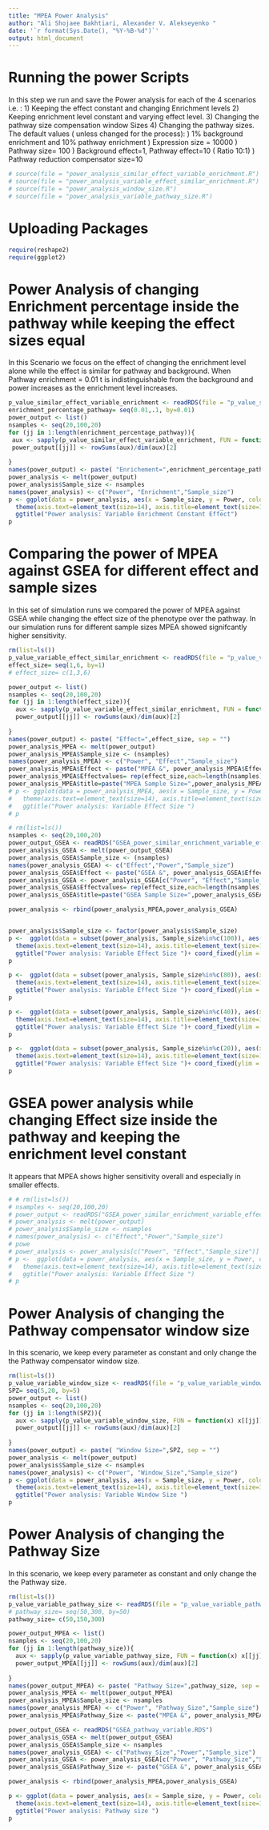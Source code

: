 ---
title: "MPEA Power Analysis"
author: "Ali Shojaee Bakhtiari, Alexander V. Alekseyenko "
date: '`r format(Sys.Date(), "%Y-%B-%d")`'
output: html_document
---


# Running the power Scripts
In this step we run and save the Power analysis for each of the 4 scenarios i.e. : 
1) Keeping the effect constant and changing Enrichment levels
2) Keeping enrichment level constant and varying effect level.
3) Changing the pathway size compensation window Sizes
4) Changing the pathway sizes.
The default values ( unless changed for the process): \n
1) 1% background enrichment and 10% pathway enrichment \n
2) Expression size = 10000 \n
3) Pathway size= 100 \n
4) Background effect=1, Pathway effect=10 ( Ratio 10:1) \n
5) Pathway reduction compensator size=10 \n


```{r}
# source(file = "power_analysis_similar_effect_variable_enrichment.R")
# source(file = "power_analysis_variable_effect_similar_enrichment.R")
# source(file = "power_analysis_window_size.R")
# source(file = "power_analysis_variable_pathway_size.R")
```

# Uploading Packages 

```{r}
require(reshape2)
require(ggplot2)
```

# Power Analysis of changing Enrichment percentage inside the pathway while keeping the effect sizes equal
In this Scenario we focus on the effect of changing the enrichment level alone while the effect is similar for pathway and background. When Pathway enrichment = 0.01 t is indistinguishable from the background and power increases as the enrichment level increases.

```{r}
p_value_similar_effect_variable_enrichment <- readRDS(file = "p_value_similar_effect_variable_enrichment_mean.RDS")
enrichment_percentage_pathway= seq(0.01,.1, by=0.01)
power_output <- list()
nsamples <- seq(20,100,20)
for (jj in 1:length(enrichment_percentage_pathway)){
 aux <- sapply(p_value_similar_effect_variable_enrichment, FUN = function(x) x[[jj]]< 0.05  )
 power_output[[jj]] <- rowSums(aux)/dim(aux)[2] 
  
}  
names(power_output) <- paste( "Enrichement=",enrichment_percentage_pathway, sep = "")
power_analysis <- melt(power_output)
power_analysis$Sample_size <- nsamples
names(power_analysis) <- c("Power", "Enrichment","Sample_size")
p <- ggplot(data = power_analysis, aes(x = Sample_size, y = Power, color=Enrichment))+ geom_line(size=2)+theme_bw()+
  theme(axis.text=element_text(size=14), axis.title=element_text(size=14), legend.text=element_text(size=10), plot.title = element_text(hjust = 0.5))+xlab("Sample Size")+
  ggtitle("Power analysis: Variable Enrichment Constant Effect")
p
```



# Comparing the power of MPEA against GSEA for different effect and sample sizes

In this set of simulation runs we compared the power of MPEA against GSEA while changing the effect size of the phenotype over the pathway. In our simulation runs for different sample sizes MPEA showed signifcantly higher sensitivity.


```{r}
rm(list=ls())
p_value_variable_effect_similar_enrichment <- readRDS(file = "p_value_variable_effect_similar_enrichment_mean.RDS")
effect_size= seq(1,6, by=1)
# effect_size= c(1,3,6)

power_output <- list()
nsamples <- seq(20,100,20)
for (jj in 1:length(effect_size)){
  aux <- sapply(p_value_variable_effect_similar_enrichment, FUN = function(x) x[[jj]]< 0.05  )
  power_output[[jj]] <- rowSums(aux)/dim(aux)[2] 
  
}  
names(power_output) <- paste( "Effect=",effect_size, sep = "")
power_analysis_MPEA <- melt(power_output)
power_analysis_MPEA$Sample_size <- (nsamples)
names(power_analysis_MPEA) <- c("Power", "Effect","Sample_size")
power_analysis_MPEA$Effect <- paste("MPEA &", power_analysis_MPEA$Effect,sep = "")
power_analysis_MPEA$Effectvalues= rep(effect_size,each=length(nsamples))
power_analysis_MPEA$title=paste("MPEA Sample Size=",power_analysis_MPEA$Sample_size,sep = "")
# p <- ggplot(data = power_analysis_MPEA, aes(x = Sample_size, y = Power, color=Effect))+ geom_line(size=2)+theme_bw()+
#   theme(axis.text=element_text(size=14), axis.title=element_text(size=14), legend.text=element_text(size=10), plot.title = element_text(hjust = 0.5))+xlab("Sample Size")+
#   ggtitle("Power analysis: Variable Effect Size ")
# p

# rm(list=ls())
nsamples <- seq(20,100,20)
power_output_GSEA <- readRDS("GSEA_power_similar_enrichment_variable_effect.RDS")
power_analysis_GSEA <- melt(power_output_GSEA)
power_analysis_GSEA$Sample_size <- (nsamples)
names(power_analysis_GSEA) <- c("Effect","Power","Sample_size")
power_analysis_GSEA$Effect <- paste("GSEA &", power_analysis_GSEA$Effect,sep = "")
power_analysis_GSEA <- power_analysis_GSEA[c("Power", "Effect","Sample_size")]
power_analysis_GSEA$Effectvalues= rep(effect_size,each=length(nsamples))
power_analysis_GSEA$title=paste("GSEA Sample Size=",power_analysis_GSEA$Sample_size,sep = "")

power_analysis <- rbind(power_analysis_MPEA,power_analysis_GSEA)


power_analysis$Sample_size <- factor(power_analysis$Sample_size)
p <-  ggplot(data = subset(power_analysis, Sample_size%in%c(100)), aes(x = Effectvalues, y = Power, color=title))+ geom_line(size=2)+theme_bw()+
  theme(axis.text=element_text(size=14), axis.title=element_text(size=14), legend.text=element_text(size=10), plot.title = element_text(hjust = 0.5))+xlab("Effect Size")+
  ggtitle("Power analysis: Variable Effect Size ")+ coord_fixed(ylim = c(0,1), ratio = 6/1)
p

p <-  ggplot(data = subset(power_analysis, Sample_size%in%c(80)), aes(x = Effectvalues, y = Power, color=title))+ geom_line(size=2)+theme_bw()+
  theme(axis.text=element_text(size=14), axis.title=element_text(size=14), legend.text=element_text(size=10), plot.title = element_text(hjust = 0.5))+xlab("Effect Size")+
  ggtitle("Power analysis: Variable Effect Size ")+ coord_fixed(ylim = c(0,1), ratio = 6/1)
p

p <-  ggplot(data = subset(power_analysis, Sample_size%in%c(40)), aes(x = Effectvalues, y = Power, color=title))+ geom_line(size=2)+theme_bw()+
  theme(axis.text=element_text(size=14), axis.title=element_text(size=14), legend.text=element_text(size=10), plot.title = element_text(hjust = 0.5))+xlab("Effect Size")+
  ggtitle("Power analysis: Variable Effect Size ")+ coord_fixed(ylim = c(0,1), ratio = 6/1)
p

p <-  ggplot(data = subset(power_analysis, Sample_size%in%c(20)), aes(x = Effectvalues, y = Power, color=title))+ geom_line(size=2)+theme_bw()+
  theme(axis.text=element_text(size=14), axis.title=element_text(size=14), legend.text=element_text(size=10), plot.title = element_text(hjust = 0.5))+xlab("Effect Size")+
  ggtitle("Power analysis: Variable Effect Size ")+ coord_fixed(ylim = c(0,1), ratio = 6/1)
p


```

# GSEA power analysis while changing Effect size inside the pathway and keeping the enrichment level constant

It appears that MPEA shows higher sensitivity overall and especially in smaller effects.

```{r}
# # rm(list=ls())
# nsamples <- seq(20,100,20)
# power_output <- readRDS("GSEA_power_similar_enrichment_variable_effect.RDS")
# power_analysis <- melt(power_output)
# power_analysis$Sample_size <- nsamples
# names(power_analysis) <- c("Effect","Power","Sample_size")
# powe
# power_analysis <- power_analysis[c("Power", "Effect","Sample_size")]
# p <-  ggplot(data = power_analysis, aes(x = Sample_size, y = Power, color=Effect))+ geom_line(size=2)+theme_bw()+
#   theme(axis.text=element_text(size=14), axis.title=element_text(size=14), legend.text=element_text(size=10), plot.title = element_text(hjust = 0.5))+xlab("Sample Size")+
#   ggtitle("Power analysis: Variable Effect Size ")
# p
```




# Power Analysis of changing the Pathway compensator window size
In this scenario, we keep every parameter as constant and only change the the Pathway compensator window size.



```{r}
rm(list=ls())
p_value_variable_window_size <- readRDS(file = "p_value_variable_window_size_mean.RDS")
SPZ= seq(5,20, by=5)
power_output <- list()
nsamples <- seq(20,100,20)
for (jj in 1:length(SPZ)){
  aux <- sapply(p_value_variable_window_size, FUN = function(x) x[[jj]]< 0.05  )
  power_output[[jj]] <- rowSums(aux)/dim(aux)[2] 
  
}  
names(power_output) <- paste( "Window Size=",SPZ, sep = "")
power_analysis <- melt(power_output)
power_analysis$Sample_size <- nsamples
names(power_analysis) <- c("Power", "Window_Size","Sample_size")
p <- ggplot(data = power_analysis, aes(x = Sample_size, y = Power, color=Window_Size))+ geom_line(size=2)+theme_bw()+
  theme(axis.text=element_text(size=14), axis.title=element_text(size=14), legend.text=element_text(size=10), plot.title = element_text(hjust = 0.5))+xlab("Sample Size")+
  ggtitle("Power analysis: Variable Window Size ")
p

```

# Power Analysis of changing the Pathway Size
In this scenario, we keep every parameter as constant and only change the the Pathway size.


```{r}
rm(list=ls())
p_value_variable_pathway_size <- readRDS(file = "p_value_variable_pathway_size_mean.RDS")
# pathway_size= seq(50,300, by=50)
pathway_size= c(50,150,300)

power_output_MPEA <- list()
nsamples <- seq(20,100,20)
for (jj in 1:length(pathway_size)){
  aux <- sapply(p_value_variable_pathway_size, FUN = function(x) x[[jj]]< 0.05  )
  power_output_MPEA[[jj]] <- rowSums(aux)/dim(aux)[2] 
  
}  
names(power_output_MPEA) <- paste( "Pathway Size=",pathway_size, sep = "")
power_analysis_MPEA <- melt(power_output_MPEA)
power_analysis_MPEA$Sample_size <- nsamples
names(power_analysis_MPEA) <- c("Power", "Pathway_Size","Sample_size")
power_analysis_MPEA$Pathway_Size <- paste("MPEA &", power_analysis_MPEA$Pathway_Size)

power_output_GSEA <- readRDS("GSEA_pathway_variable.RDS")
power_analysis_GSEA <- melt(power_output_GSEA)
power_analysis_GSEA$Sample_size <- nsamples
names(power_analysis_GSEA) <- c("Pathway_Size","Power","Sample_size")
power_analysis_GSEA <- power_analysis_GSEA[c("Power", "Pathway_Size","Sample_size")]
power_analysis_GSEA$Pathway_Size <- paste("GSEA &", power_analysis_GSEA$Pathway_Size,sep = "")

power_analysis <- rbind(power_analysis_MPEA,power_analysis_GSEA)

p <- ggplot(data = power_analysis, aes(x = Sample_size, y = Power, color=Pathway_Size))+ geom_line(size=2)+theme_bw()+
  theme(axis.text=element_text(size=14), axis.title=element_text(size=14), legend.text=element_text(size=10), plot.title = element_text(hjust = 0.5))+xlab("Sample Size")+
  ggtitle("Power analysis: Pathway size ")
p

```

